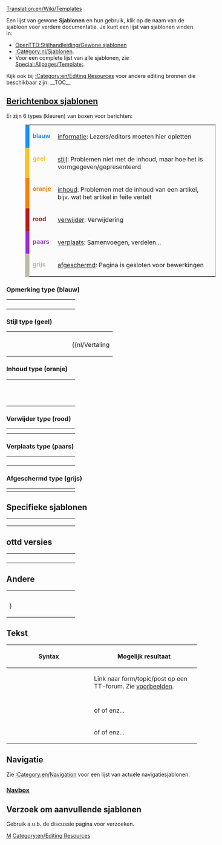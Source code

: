 [[Translation:en/Wiki/Templates]]

Een lijst van gewone '''Sjablonen''' en hun gebruik, klik op de naam van de sjabloon voor verdere documentatie.
Je kunt een lijst van sjablonen vinden in:
* [[nl/Wiki/Stijlhandleiding#gewone-sjablonen|OpenTTD:Stijlhandleiding/Gewone sjablonen]]
* [[:Category:nl/Sjablonen]].
* Voor een complete lijst van alle sjablonen, zie [[Special:Allpages/Template:]].

Kijk ook bij [[:Category:en/Editing Resources]] voor andere editing bronnen die beschikbaar zijn.
__TOC__

== [[:Category:nl/Berichtenbox|Berichtenbox sjablonen]] ==

Er zijn 6 types (kleuren) van boxen voor berichten:

<table style="margin: 0px 10% 0px 10%; border: 1px solid #aaa; background:#fbfbfb">
<tr valign="top">
<td style="border-left: 10px solid #1e90ff; padding: 2px 0 2px 0.5em;"><div style="width:52px; color:#1e90ff;">'''blauw'''</div></td>
<td style="border: none; padding: 0.25em 0.9em; width: 100%;}}">[[#blue-tipe|informatie]]: Lezers/editors moeten hier opletten</td>
</tr><tr valign="top">
<td style="border-left: 10px solid #f4c430; padding: 2px 0 2px 0.5em;"><div style="width:52px; color:#f4c430;">'''geel'''</div></td>
<td style="border: none; padding: 0.25em 0.9em; width: 100%;}}">[[#style-type-yellow|stijl]]: Problemen niet met de inhoud, maar hoe het is vormgegeven/gepresenteerd</td>
</tr><tr valign="top">
<td style="border-left: 10px solid #f28500; padding: 2px 0 2px 0.5em;"><div style="width:52px; color:#f28500;">'''oranje'''</div></td>
<td style="border: none; padding: 0.25em 0.9em; width: 100%;}}">[[#content-type-orange|inhoud]]: Problemen met de inhoud van een artikel, bijv. wat het artikel in feite vertelt</td>
</tr><tr valign="top">
<td style="border-left: 10px solid #b22222; padding: 2px 0 2px 0.5em;"><div style="width:52px; color:#b22222;">'''rood'''</div></td>
<td style="border: none; padding: 0.25em 0.9em; width: 100%;}}">[[#delete-type-red|verwijder]]: Verwijdering</td>
</tr><tr valign="top">
<td style="border-left: 10px solid #9932cc; padding: 2px 0 2px 0.5em;"><div style="width:52px; color:#9932cc;">'''paars'''</div></td>
<td style="border: none; padding: 0.25em 0.9em; width: 100%;}}">[[#move-type-purple|verplaats]]: Samenvoegen, verdelen...</td>
</tr><tr valign="top">
<td style="border-left: 10px solid #bba; padding: 2px 0 2px 0.5em;"><div style="width:52px; color:#bba;">'''grijs'''</div></td>
<td style="border: none; padding: 0.25em 0.9em; width: 100%;}}">[[#protected-type-gray|afgeschermd]]: Pagina is gesloten voor bewerkingen</td>
</tr>
</table>
===Opmerking type (blauw)===
{| style="border:0px; padding:5px; width=100%;"
|- valign="top"
|width=150;|{{en/S|nl/Opmerking| TEKST }}
|{{nl/Opmerking| TEKST }}
|- valign="top"
|{{en/S|nl/Te doen| TEKST }}
|{{nl/Te doen| TEKST |2= }}
|- valign="top"
|{{en/S|nl/Uitbreiding| TEKST }}
|{{nl/Uitbreiding| TEKST |2= }}
|- valign="top"
|{{en/S|nl/Actueel}}
|{{nl/Actueel|1= }}
|}

===Stijl type (geel)===
{| style="border:0px; padding: 5px; width=100%;"
|- valign="top"
|width=150;|{{en/S|nl/Opschonen}}
|{{nl/Opschonen|1= }}
|- valign="top"
|{{en/S|nl/Vertaling | Titel in het Engels; percentage}}
|{{nl/Vertaling||origin=title}}
|}

===Inhoud type (oranje)===
{| style="border:0px; padding: 5px; width=100%;"
|- valign="top"
|width=150;|{{en/S|nl/Waarschuwing| TEKST }}
|{{nl/Waarschuwing| TEKST }}
|- valign="top"
|{{en/S|nl/Incompleet}}
|{{nl/Incompleet|1= }}
|- valign="top"
|{{en/S|nl/Verlopen}} <br> {{en/S|nl/Verlopen| TEKST }} 
|{{nl/Verlopen|2= }} 
|}

===Verwijder type (rood)===
{| style="border:0px; padding:5px; width=100%;"
|- valign="top"
|width=150;|{{en/S|en/Delete| Reason &#124; User name}}
|{{en/Delete|3= }} 
|- valign="top"
|{{en/S|en/Vandal}}
|{{en/Vandal|1= }}
|}

===Verplaats type (paars)===
{| style="border:0px; padding: 5px; width=100%;"
|- valign="top"
|width=150;|{{en/S|nl/Samenvoegen| paginanaam}}
|{{nl/Samenvoegen|en/Een paginanaam|2= }}
|- valign="top"
|width=150;|{{en/S|nl/Samenvoegenin| paginanaam}}
|{{nl/Samenvoegenin|en/Een paginanaam|2= }}
|- valign="top"
|width=150;|{{en/S|nl/Samenvoegenvan| paginanaam}}
|{{nl/Samenvoegenvan|en/Een paginanaam|2= }}
|- valign="top"
|{{en/S|nl/Splitsen|TEKST}}
|{{nl/Splitsen|TEKST|2= }} 
|}

===Afgeschermd type (grijs)===
{| style="border:0px; padding: 5px; width=100%;"
|- valign="top"
|width=150;|{{en/S|en/Historical}}
|{{en/Historical|1= }} 
|}

== Specifieke sjablonen ==

{| style="border:0px; padding: 5px; width=100%;"
|- valign="top"
|width=150;|{{en/S|en/Linking}}
|{{en/Linking}}
|- valign="top"
|{{en/S|en/Suggestions}}
|{{en/Suggestions|1= }}
|- valign="top"
|{{en/S|en/License|type=your type}}
|{{en/License|type=PD}}
|}

== ottd versies ==

{| style="border:0px; padding: 5px; width=100%;"
|- valign="top"
| width=150;|{{en/S|en/FutureFeature}}
|{{en/FutureFeature}}
|-
|{{en/S|nl/Kenmerken| jouw versie }}
|{{nl/Kenmerken|1.0|align="center"|text=(1.0.0)}}
|-
|{{en/S|nl/Kenmerken periode| jouw versie }}
|{{nl/Kenmerken periode|0.5|1.0|align="center"|text=(0.5 t/m 1.0)}}
|-
|{{en/S|en/Nightly| TEKST }}
|{{en/Nightly| TEKST }}
|}

== Andere ==

{| style="border:0px; padding:5px; width=100%;"
| width=150;|{{en/S|en/Progress bar | 50 }}
|{{en/Progress bar| 50}}
|-
|{{en/S|en/Archive/Old 32bpp/Progress bar 32bpp tracker | category}}
|{{en/Archive/Old 32bpp/Progress bar 32bpp tracker|ground terrain}}
|-
|{{en/S|en/Other languages | ... }}}
|
|}

== Tekst ==
{| border=1 cellspacing=0 cellpadding=3 
!width=150px|Syntax
!width=55%|Mogelijk resultaat
|-
|{{en/S|en/Forum|Forum|Topic}}
|Link naar form/topic/post op een TT-forum. Zie [[Template:en/Forum|voorbeelden]].
|-
|{{en/S|en/User|Gebruikersnaam}}
| {{en/User|Gebruikersnaam}}
|-
|{{en/S|en/Check|Type|Color|Size}}
|{{en/Check|Yes|Green|20px}} of {{en/Check|No|Red|20px}} of {{en/Check|No|Black|20px}} enz...
|-
|{{en/S|en/Emoticon|Code|Size}}
|{{en/Emoticon|:)}} of {{en/Emoticon|;)}} of {{en/Emoticon|:((}} enz...
|}

== Navigatie ==

Zie [[:Category:en/Navigation]] voor een lijst van actuele navigatiesjablonen.

=== [[Template:en/Navbox|Navbox]] ===

{{en/Navbox|navbar = off
|state = off

|name  = Name 
|title = Onderverdelen van groepen links

|group1 = groep 1
|list1 = {{en/Navbox subgroup|group1 = Onderdeel 1
            |list1  = {{en/Nowrap begin}} Item 1 {{en/·w}} Item 2 {{en/·w}} Item 3 {{en/Nowrap end}}

            |group2 = Onderdeel 2
            |list2  = {{en/Nowrap begin}} Item 1 {{en/·w}} Item 2 {{en/·w}} Item 3 {{en/Nowrap end}}
           }}

|group2 = groep 2
|list2  = {{en/Nowrap begin}} Item 1 {{en/·w}} Item 2 {{en/·w}} Item 3 {{en/Nowrap end}}
}}

== Verzoek om aanvullende sjablonen ==

Gebruik a.u.b. de discussie pagina voor verzoeken.

[[Category:nl/Sjablonen|M]][[Category:en/Editing Resources]]